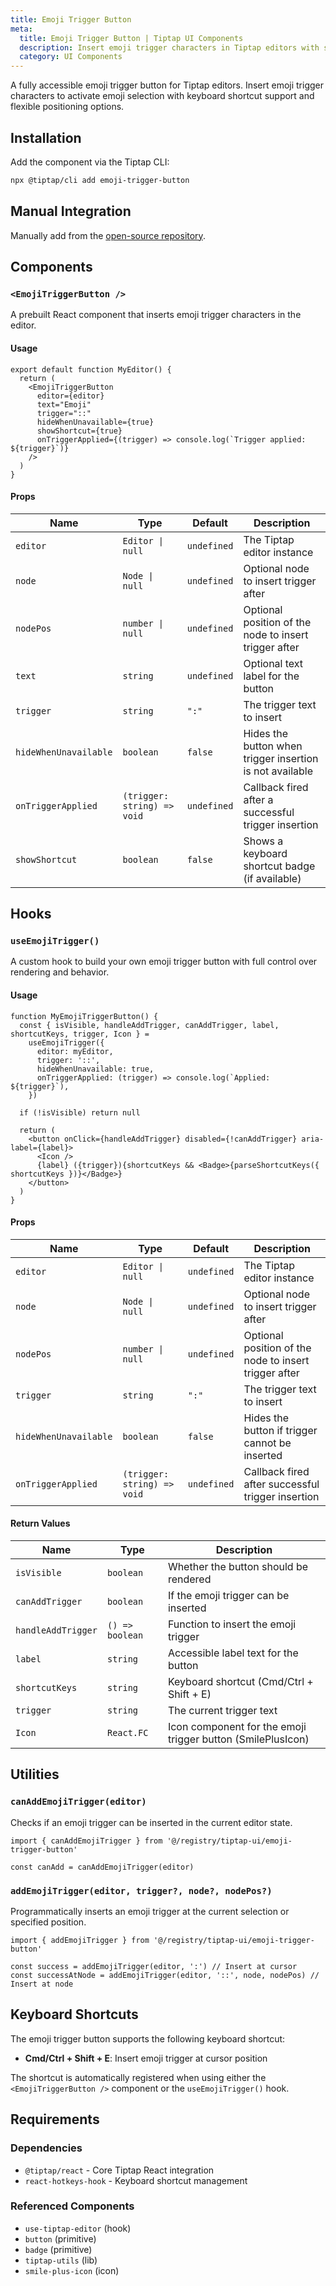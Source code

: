 ```yaml
---
title: Emoji Trigger Button
meta:
  title: Emoji Trigger Button | Tiptap UI Components
  description: Insert emoji trigger characters in Tiptap editors with smart positioning, customizable triggers, keyboard shortcuts, and accessibility support.
  category: UI Components
---
```



A fully accessible emoji trigger button for Tiptap editors. Insert emoji trigger characters to activate emoji selection with keyboard shortcut support and flexible positioning options.

<CodeDemo isScrollable src="https://template.tiptap.dev/preview/tiptap-ui/emoji-trigger-button" />

## Installation

Add the component via the Tiptap CLI:

```bash
npx @tiptap/cli add emoji-trigger-button
```

## Manual Integration

Manually add from the [open-source repository](https://github.com/ueberdosis/tiptap-ui-components/tree/main/apps/web/src/components/tiptap-ui/code-block-button).

## Components

### `<EmojiTriggerButton />`

A prebuilt React component that inserts emoji trigger characters in the editor.

#### Usage

```tsx
export default function MyEditor() {
  return (
    <EmojiTriggerButton
      editor={editor}
      text="Emoji"
      trigger="::"
      hideWhenUnavailable={true}
      showShortcut={true}
      onTriggerApplied={(trigger) => console.log(`Trigger applied: ${trigger}`)}
    />
  )
}
```

#### Props

| Name                  | Type                        | Default     | Description                                              |
| --------------------- | --------------------------- | ----------- | -------------------------------------------------------- |
| `editor`              | `Editor \| null`            | `undefined` | The Tiptap editor instance                               |
| `node`                | `Node \| null`              | `undefined` | Optional node to insert trigger after                    |
| `nodePos`             | `number \| null`            | `undefined` | Optional position of the node to insert trigger after    |
| `text`                | `string`                    | `undefined` | Optional text label for the button                       |
| `trigger`             | `string`                    | `":"`       | The trigger text to insert                               |
| `hideWhenUnavailable` | `boolean`                   | `false`     | Hides the button when trigger insertion is not available |
| `onTriggerApplied`    | `(trigger: string) => void` | `undefined` | Callback fired after a successful trigger insertion      |
| `showShortcut`        | `boolean`                   | `false`     | Shows a keyboard shortcut badge (if available)           |

## Hooks

### `useEmojiTrigger()`

A custom hook to build your own emoji trigger button with full control over rendering and behavior.

#### Usage

```tsx
function MyEmojiTriggerButton() {
  const { isVisible, handleAddTrigger, canAddTrigger, label, shortcutKeys, trigger, Icon } =
    useEmojiTrigger({
      editor: myEditor,
      trigger: '::',
      hideWhenUnavailable: true,
      onTriggerApplied: (trigger) => console.log(`Applied: ${trigger}`),
    })

  if (!isVisible) return null

  return (
    <button onClick={handleAddTrigger} disabled={!canAddTrigger} aria-label={label}>
      <Icon />
      {label} ({trigger}){shortcutKeys && <Badge>{parseShortcutKeys({ shortcutKeys })}</Badge>}
    </button>
  )
}
```

#### Props

| Name                  | Type                        | Default     | Description                                           |
| --------------------- | --------------------------- | ----------- | ----------------------------------------------------- |
| `editor`              | `Editor \| null`            | `undefined` | The Tiptap editor instance                            |
| `node`                | `Node \| null`              | `undefined` | Optional node to insert trigger after                 |
| `nodePos`             | `number \| null`            | `undefined` | Optional position of the node to insert trigger after |
| `trigger`             | `string`                    | `":"`       | The trigger text to insert                            |
| `hideWhenUnavailable` | `boolean`                   | `false`     | Hides the button if trigger cannot be inserted        |
| `onTriggerApplied`    | `(trigger: string) => void` | `undefined` | Callback fired after successful trigger insertion     |

#### Return Values

| Name               | Type            | Description                                                 |
| ------------------ | --------------- | ----------------------------------------------------------- |
| `isVisible`        | `boolean`       | Whether the button should be rendered                       |
| `canAddTrigger`    | `boolean`       | If the emoji trigger can be inserted                        |
| `handleAddTrigger` | `() => boolean` | Function to insert the emoji trigger                        |
| `label`            | `string`        | Accessible label text for the button                        |
| `shortcutKeys`     | `string`        | Keyboard shortcut (Cmd/Ctrl + Shift + E)                    |
| `trigger`          | `string`        | The current trigger text                                    |
| `Icon`             | `React.FC`      | Icon component for the emoji trigger button (SmilePlusIcon) |

## Utilities

### `canAddEmojiTrigger(editor)`

Checks if an emoji trigger can be inserted in the current editor state.

```tsx
import { canAddEmojiTrigger } from '@/registry/tiptap-ui/emoji-trigger-button'

const canAdd = canAddEmojiTrigger(editor)
```

### `addEmojiTrigger(editor, trigger?, node?, nodePos?)`

Programmatically inserts an emoji trigger at the current selection or specified position.

```tsx
import { addEmojiTrigger } from '@/registry/tiptap-ui/emoji-trigger-button'

const success = addEmojiTrigger(editor, ':') // Insert at cursor
const successAtNode = addEmojiTrigger(editor, '::', node, nodePos) // Insert at node
```

## Keyboard Shortcuts

The emoji trigger button supports the following keyboard shortcut:

- **Cmd/Ctrl + Shift + E**: Insert emoji trigger at cursor position

The shortcut is automatically registered when using either the `<EmojiTriggerButton />` component or the `useEmojiTrigger()` hook.

## Requirements

### Dependencies

- `@tiptap/react` - Core Tiptap React integration
- `react-hotkeys-hook` - Keyboard shortcut management

### Referenced Components

- `use-tiptap-editor` (hook)
- `button` (primitive)
- `badge` (primitive)
- `tiptap-utils` (lib)
- `smile-plus-icon` (icon)
